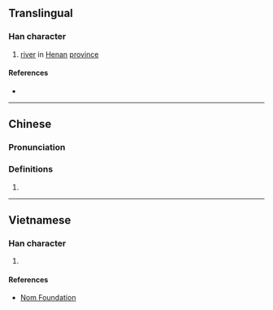 {{character info/new}}
==Translingual==

===Han character===
{{Han char|rn=85|rad=水|as=05|sn=8|four=37120|canj=EPR|ids=⿰氵句}}

# [[river]] in [[Henan]] [[province]]

====References====
* {{Han ref|kx=0615.040|dkj=17266|dj=1009.030|hdz=31591.010|uh=6CC3|ud=27843|bh=CCFB|bd=52475}}

----

==Chinese==
{{zh-forms|alt=沟}}

===Pronunciation===
{{zh-pron
|m=jū
|c=keoi1,gau1
|mc=
|oc=
|ma=
|cat=pn
}}

===Definitions===
{{zh-hanzi}}

# {{rfdef|lang=zh}}

----

==Vietnamese==

===Han character===
{{vi-readings|rs=水05|hanviet=câu}}

# {{defn|lang=vi|sort=水05}}

====References====
* [http://nomfoundation.org/common/nom_details.php?codepoint=6cc3 Nom Foundation]
